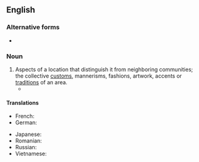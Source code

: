 ==English==

===Alternative forms===
* {{alter|en|local colour}}

===Noun===
{{en-noun|-}}

# Aspects of a location that distinguish it from neighboring communities; the collective [[custom]]s, mannerisms, fashions, artwork, accents or [[tradition]]s of an area.
#* {{RQ:Morley Parnassus|chapter=1|page=8|passage= We would like to have it illustrated by Mr. Tortoni, some of whose work you may have seen, and would be glad to know whether he may call upon you in order to acquaint himself with the '''local colour''' of your neighbourhood.}}

====Translations====
{{trans-top|aspects of a location that distinguish it from neighboring communities}}
* French: {{t+|fr|couleur locale|f}}
* German: {{t+|de|Lokalkolorit|n}}
{{trans-mid}}
* Japanese: {{t|ja|地域色|tr=chiikishoku|sc=Jpan}}
* Romanian: {{t+|ro|culoare locală|f}}
* Russian: {{t|ru|ме́стный колори́т|m}}
* Vietnamese: {{t|vi|[[bản sắc]] [[địa phương]]}}
{{trans-bottom}}